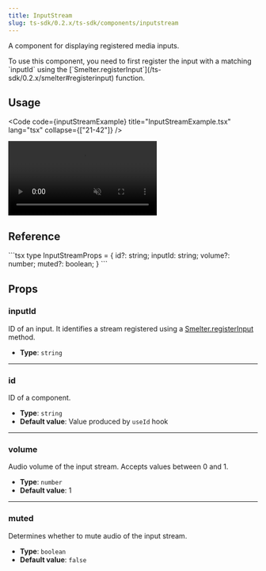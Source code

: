 ```yaml
---
title: InputStream
slug: ts-sdk/0.2.x/ts-sdk/components/inputstream
---
```



A component for displaying registered media inputs.

<Aside>
  To use this component, you need to first register the input with a matching
  `inputId` using the [`Smelter.registerInput`](/ts-sdk/0.2.x/smelter#registerinput)
  function.
</Aside>

## Usage

<Code code={inputStreamExample} title="InputStreamExample.tsx" lang="tsx" collapse={["21-42"]} />

<CollapsibleDetails summaryTitle="Example output">
  <video autoplay loop muted src={ExampleImage} alt="example output" />
</CollapsibleDetails>

## Reference

<CollapsibleDetails summaryTitle="Type definitions" open>
  ```tsx
  type InputStreamProps = {
    id?: string;
    inputId: string;
    volume?: number;
    muted?: boolean;
  }
  ```
</CollapsibleDetails>

## Props

### inputId

ID of an input. It identifies a stream registered using a [Smelter.registerInput](/ts-sdk/0.2.x/smelter#registerinput) method.

* **Type**: `string`

***

### id

ID of a component.

* **Type**: `string`
* **Default value**: Value produced by `useId` hook

***

### volume

Audio volume of the input stream. Accepts values between 0 and 1.

* **Type**: `number`
* **Default value**: 1

***

### muted

Determines whether to mute audio of the input stream.

* **Type**: `boolean`
* **Default value**: `false`
